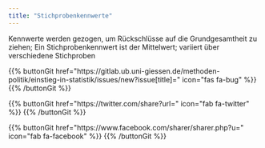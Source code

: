 ```yaml
---
title: "Stichprobenkennwerte"
---
```


Kennwerte werden gezogen, um Rückschlüsse auf die Grundgesamtheit zu ziehen; Ein Stichprobenkennwert ist der Mittelwert; variiert über verschiedene Stichproben

{{% buttonGit href=\"https\:\/\/gitlab.ub.uni-giessen.de\/methoden-politik\/einstieg-in-statistik\/issues\/new?issue[title]=\" icon=\"fas fa-bug\" %}} {{% /buttonGit %}} 

{{% buttonGit href=\"https\:\/\/twitter.com\/share?url=\" icon=\"fab fa-twitter\" %}} {{% /buttonGit %}}

{{% buttonGit href=\"https\:\/\/www.facebook.com\/sharer\/sharer.php?u=\" icon=\"fab fa-facebook\" %}} {{% /buttonGit %}}
